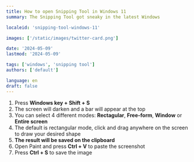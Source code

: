 ```yaml
---
title: How to open Snipping Tool in Windows 11
summary: The Snipping Tool got sneaky in the latest Windows

localeid: 'snipping-tool-windows-11'

images: ['/static/images/twitter-card.png']

date: '2024-05-09'
lastmod: '2024-05-09'

tags: ['windows', 'snipping tool']
authors: ['default']

language: en
draft: false
---
```


1. Press **Windows key + Shift + S**
2. The screen will darken and a bar will appear at the top
3. You can select 4 different modes: **Rectagular**, **Free-form**, **Window** or **Entire screen**
4. The default is rectangular mode, click and drag anywhere on the screen to draw your desired shape
5. **The result will be saved on the clipboard**
6. Open Paint and press **Ctrl + V** to paste the screenshot
7. Press **Ctrl + S** to save the image
